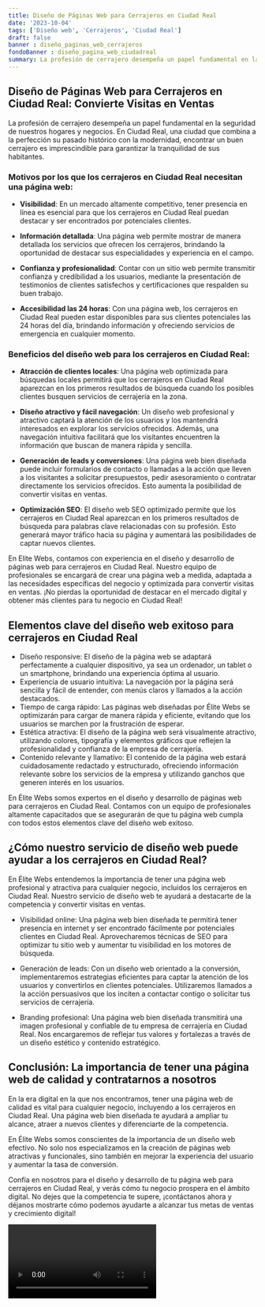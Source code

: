```yaml
---
title: Diseño de Páginas Web para Cerrajeros en Ciudad Real
date: '2023-10-04'
tags: ['Diseño web', 'Cerrajeros', 'Ciudad Real']
draft: false
banner : diseño_paginas_web_cerrajeros
fondoBanner : diseño_pagina_web_ciudadreal
summary: La profesión de cerrajero desempeña un papel fundamental en la seguridad de nuestros hogares y negocios. En Ciudad Real, una ciudad que combina a la perfección su pasado histórico con la modernidad, encontrar un buen cerrajero es imprescindible para garantizar la tranquilidad de sus habitantes. 
---
```


## Diseño de Páginas Web para Cerrajeros en Ciudad Real: Convierte Visitas en Ventas

La profesión de cerrajero desempeña un papel fundamental en la seguridad de nuestros hogares y negocios. En Ciudad Real, una ciudad que combina a la perfección su pasado histórico con la modernidad, encontrar un buen cerrajero es imprescindible para garantizar la tranquilidad de sus habitantes. 

### Motivos por los que los cerrajeros en Ciudad Real necesitan una página web:

- **Visibilidad**: En un mercado altamente competitivo, tener presencia en línea es esencial para que los cerrajeros en Ciudad Real puedan destacar y ser encontrados por potenciales clientes.

- **Información detallada**: Una página web permite mostrar de manera detallada los servicios que ofrecen los cerrajeros, brindando la oportunidad de destacar sus especialidades y experiencia en el campo.

- **Confianza y profesionalidad**: Contar con un sitio web permite transmitir confianza y credibilidad a los usuarios, mediante la presentación de testimonios de clientes satisfechos y certificaciones que respalden su buen trabajo.

- **Accesibilidad las 24 horas**: Con una página web, los cerrajeros en Ciudad Real pueden estar disponibles para sus clientes potenciales las 24 horas del día, brindando información y ofreciendo servicios de emergencia en cualquier momento.

### Beneficios del diseño web para los cerrajeros en Ciudad Real:

- **Atracción de clientes locales**: Una página web optimizada para búsquedas locales permitirá que los cerrajeros en Ciudad Real aparezcan en los primeros resultados de búsqueda cuando los posibles clientes busquen servicios de cerrajería en la zona.

- **Diseño atractivo y fácil navegación**: Un diseño web profesional y atractivo captará la atención de los usuarios y los mantendrá interesados en explorar los servicios ofrecidos. Además, una navegación intuitiva facilitará que los visitantes encuentren la información que buscan de manera rápida y sencilla.

- **Generación de leads y conversiones**: Una página web bien diseñada puede incluir formularios de contacto o llamadas a la acción que lleven a los visitantes a solicitar presupuestos, pedir asesoramiento o contratar directamente los servicios ofrecidos. Esto aumenta la posibilidad de convertir visitas en ventas.

- **Optimización SEO**: El diseño web SEO optimizado permite que los cerrajeros en Ciudad Real aparezcan en los primeros resultados de búsqueda para palabras clave relacionadas con su profesión. Esto generará mayor tráfico hacia su página y aumentará las posibilidades de captar nuevos clientes.

En Elite Webs, contamos con experiencia en el diseño y desarrollo de páginas web para cerrajeros en Ciudad Real. Nuestro equipo de profesionales se encargará de crear una página web a medida, adaptada a las necesidades específicas del negocio y optimizada para convertir visitas en ventas. ¡No pierdas la oportunidad de destacar en el mercado digital y obtener más clientes para tu negocio en Ciudad Real!

<GifSeo />

<Cta />

## Elementos clave del diseño web exitoso para cerrajeros en Ciudad Real

- Diseño responsive: El diseño de la página web se adaptará perfectamente a cualquier dispositivo, ya sea un ordenador, un tablet o un smartphone, brindando una experiencia óptima al usuario.
- Experiencia de usuario intuitiva: La navegación por la página será sencilla y fácil de entender, con menús claros y llamados a la acción destacados.
- Tiempo de carga rápido: Las páginas web diseñadas por Élite Webs se optimizarán para cargar de manera rápida y eficiente, evitando que los usuarios se marchen por la frustración de esperar.
- Estética atractiva: El diseño de la página web será visualmente atractivo, utilizando colores, tipografía y elementos gráficos que reflejen la profesionalidad y confianza de la empresa de cerrajería.
- Contenido relevante y llamativo: El contenido de la página web estará cuidadosamente redactado y estructurado, ofreciendo información relevante sobre los servicios de la empresa y utilizando ganchos que generen interés en los usuarios.

En Élite Webs somos expertos en el diseño y desarrollo de páginas web para cerrajeros en Ciudad Real. Contamos con un equipo de profesionales altamente capacitados que se asegurarán de que tu página web cumpla con todos estos elementos clave del diseño web exitoso.

## ¿Cómo nuestro servicio de diseño web puede ayudar a los cerrajeros en Ciudad Real?

En Élite Webs entendemos la importancia de tener una página web profesional y atractiva para cualquier negocio, incluidos los cerrajeros en Ciudad Real. Nuestro servicio de diseño web te ayudará a destacarte de la competencia y convertir visitas en ventas.

- Visibilidad online: Una página web bien diseñada te permitirá tener presencia en internet y ser encontrado fácilmente por potenciales clientes en Ciudad Real. Aprovecharemos técnicas de SEO para optimizar tu sitio web y aumentar tu visibilidad en los motores de búsqueda.

- Generación de leads: Con un diseño web orientado a la conversión, implementaremos estrategias eficientes para captar la atención de los usuarios y convertirlos en clientes potenciales. Utilizaremos llamados a la acción persuasivos que los inciten a contactar contigo o solicitar tus servicios de cerrajería.

- Branding profesional: Una página web bien diseñada transmitirá una imagen profesional y confiable de tu empresa de cerrajería en Ciudad Real. Nos encargaremos de reflejar tus valores y fortalezas a través de un diseño estético y contenido estratégico.

## Conclusión: La importancia de tener una página web de calidad y contratarnos a nosotros

En la era digital en la que nos encontramos, tener una página web de calidad es vital para cualquier negocio, incluyendo a los cerrajeros en Ciudad Real. Una página web bien diseñada te ayudará a ampliar tu alcance, atraer a nuevos clientes y diferenciarte de la competencia.

En Élite Webs somos conscientes de la importancia de un diseño web efectivo. No solo nos especializamos en la creación de páginas web atractivas y funcionales, sino también en mejorar la experiencia del usuario y aumentar la tasa de conversión.

Confía en nosotros para el diseño y desarrollo de tu página web para cerrajeros en Ciudad Real, y verás cómo tu negocio prospera en el ámbito digital. No dejes que la competencia te supere, ¡contáctanos ahora y déjanos mostrarte cómo podemos ayudarte a alcanzar tus metas de ventas y  crecimiento digital!

<Video />

<CtaBot job='Cerrajeros' city='Ciudad Real'/>

<Gmaps query='Ciudad Real+españa+maps' />